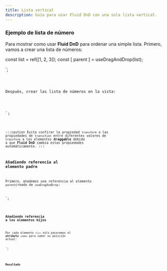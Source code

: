 ```yaml
---
title: Lista vertical
description: Guía para usar Fluid DnD con una sola lista vertical.
---
```



### Ejemplo de lista de número

Para mostrar como usar **Fluid DnD** para ordenar una simple lista.
Primero, vamos a crear una lista de números:


const list = ref([1, 2, 3]);
const [ parent ] = useDragAndDrop(list);

</script>`;

<Code code={listOfNumbers} lang="vue" />

Después, crear las lista de números en la vista:

<template>
  <ul class="number-list">
    <li class="number">{{ element }}</li>
  </ul>
</template>
<style>
  .number {
    border-style: solid;
    padding-left: 5px;
    margin-top: 0.25rem;
    border-width: 2px;
  }
  .number-list {
    display: block;
    padding: 10px;
  }
</style>
`;

<Code code={listOfNumbersHTML} lang="vue" />

:::caution
Evita confirar la propiedad `transform` o las propiedades de `transition` entre diferentes valores de `transform` a los elementos **draggable** debido a que **Fluid DnD** cambia estas propiedades automáticamente.
:::

### Añadiendo referencia al elemento padre

Primero, añademos una referencia al elemento `parent`creado de `useDragAndDrop`:


<template>
  <ul ref="parent" class="number-list">
      <li class="number">{{ element }}</li>
   </ul>
</template>
`;

<Code code={listOfNumbersDroppable} lang="vue" mark={highlightsDroppable} />

### Añadiendo referencia a los elementos hijos

Por cada elemento `<li>` solo pasaremos el **atributo** `index` para saber su posición actual:


<template>
    <ul ref="parent" class="number-list">
      <li class="number" v-for="(element, index) in list" :index="index">
        {{ element }}
      </li>
    </ul>
</template>`;


<Code code={listOfNumbersDraggable} lang="vue" mark={highlightsDraggable} />

### Resultado

<div class="pl-8">
  <SingleVerticalList client:load />
</div>

